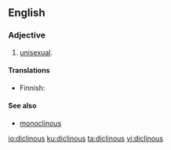 ==English==

===Adjective===
{{en-adj|-}}

# {{context|botany|dated|lang=en}} [[unisexual]].

====Translations====
{{trans-top|having stamens and pistils in different flowers}}
* Finnish: {{t|fi|yksineuvoinen}}
{{trans-mid}}
{{trans-bottom}}

====See also====
* [[monoclinous]]

[[io:diclinous]]
[[ku:diclinous]]
[[ta:diclinous]]
[[vi:diclinous]]